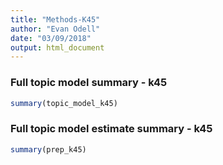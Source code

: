 ```yaml
---
title: "Methods-K45"
author: "Evan Odell"
date: "03/09/2018"
output: html_document
---
```



<!-- As STM is an unsupervised model, we used several different validation strategies to ensure the topics themselves are both interesting and relevant [@grimmer2013]. @quinn2010 suggest that topics are valid if they correspond to external events. Figure \ref{k45-military-intervention-validity} shows the number of speeches by female Labour MPs on the "Military Intervention" topic, with a spike in 2003 (at the start of the Iraq War), another spike in 2008 and 2009, as the bulk of British troops left Iraq, a small spike in 2011 coinciding with UK participation in NATO's military intervention in Libya, and debate in 2014--2016 over UK participation in military interventions in the Syrian Civil War. Figure \ref{k45-housing-validity} shows the increased importance of housing in UK politics, with the number of speeches rising alongside UK housing prices. -->
<!--
```r
library(lubridate)
library(ggplot2)

head(topic_dt_k45)

topic_dt_k45_valid <- topic_dt_k45 %>% 
  group_by(assigned_topic, year) %>%
  summarise(count = n())

test41 <- topic_dt_k45_valid %>% filter(assigned_topic == "Topic41")

plot41 <- ggplot(aes(x=year, y = count), data = test41) +
  geom_point()

test44 <- topic_dt_k45_valid %>% filter(assigned_topic == "Topic44")

plot44 <- ggplot(aes(x=year, y = count), data = test44) +
  geom_point()

plot44

test28 <- topic_dt_k45_valid %>% filter(assigned_topic == "Topic28")

plot28 <- ggplot(aes(x=year, y = count), data = test28) +
  geom_point()

plot28
```


```{r intervention-plot, echo=FALSE,fig.cap="\\label{k45-military-intervention-validity}Number of Speeches in \"Military Intervention\" Topic per Year"}
test35 <- topic_dt_k45_valid %>% filter(assigned_topic == "Topic35")

plot35 <- ggplot(aes(x=year, y = count), data = test35) +
  geom_line()

plot35
```



```{r housing-plot, echo=FALSE,fig.cap="\\label{k45-housing-validity}Number of Speeches in \"Housing\" Topic per Year"}

test5 <- topic_dt_k45_valid %>% filter(assigned_topic == "Topic5")

plot5 <- ggplot(aes(x=year, y = count), data = test5) +
  geom_line()

plot5
```
-->

### Full topic model summary - k45


```r
summary(topic_model_k45)
```

### Full topic model estimate summary - k45

```r
summary(prep_k45)
```

